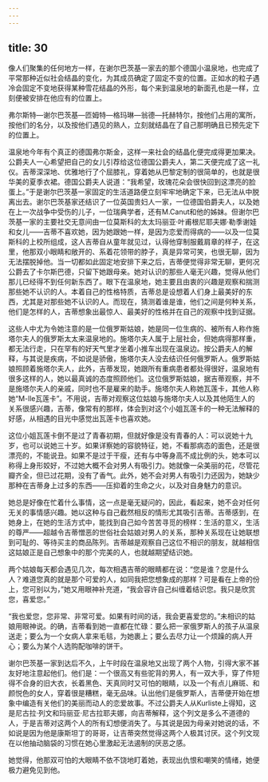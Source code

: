 ```yaml
---
---
---
```

title: 30
---




像人们聚集的任何地方一样，在谢尔巴茨基一家去的那个德国小温泉地，也完成了平常那种近似社会结晶的变化，为其成员确定了固定不变的位置。正如水的粒子遇冷会固定不变地获得某种雪花结晶的外形，每个来到温泉地的新面孔也是一样，立刻便被安排在他应有的位置上。

弗尔斯特—谢尔巴茨基—匝姆特—格玛琳—翁德—托赫特尔，按他们占用的寓所，按他们的名分，以及按他们遇见的熟人，立刻就结晶在了自己那明确且已预先定下的位置上。

温泉地今年有个真正的德国弗尔斯金，这样一来社会的结晶化便完成得更加果决。公爵夫人一心希望把自己的女儿引荐给这位德国公爵夫人，第二天便完成了这一礼仪。吉蒂深深地、优雅地行了个屈膝礼，穿着她从巴黎定制的很简单的，也就是很华美的夏季衣裙。德国公爵夫人说道：“我希望，玫瑰花朵会很快回到这漂亮的脸蛋上。”于是谢尔巴茨基一家固定的生活道路便立刻牢牢地确定下来，已无法从中脱离出去。谢尔巴茨基家还结识了一位英国贵妇人一家，一位德国伯爵夫人，以及她在上一次战争中受伤的儿子，一位瑞典学者，还有M.Canut和他的姊妹。但谢尔巴茨基一家的主要社交无意间由一位莫斯科的太太玛丽亚·叶甫根尼耶夫娜·勒季谢娃和女儿——吉蒂不喜欢她，因为她跟她一样，是因为恋爱而得病的——以及一位莫斯科的上校所组成，这人吉蒂自从童年就见过，认得他穿制服戴肩章的样子，在这里，他那双小眼睛和敞开的、系着花领带的脖子，真是异常可笑，也很无聊，因为无法摆脱掉他。当一切都如此固定地安排下来之后，吉蒂便觉得非常无聊，更何况公爵去了卡尔斯巴德，只留下她跟母亲。她对认识的那些人毫无兴趣，觉得从他们那儿已经得不到任何新东西了。眼下在温泉地，她主要且由衷的兴趣是观察和揣测那些她不认识的人。本着自己的性格特质，吉蒂总是设想着人们身上最美好的东西，尤其是对那些她不认识的人。而现在，猜测着谁是谁，他们之间是何种关系，他们是怎样的人，吉蒂想象出最惊人、最美好的性格并在自己的观察中找到证据。

这些人中尤为令她注意的是一位俄罗斯姑娘，她是同一位生病的、被所有人称作施塔尔夫人的俄罗斯太太来温泉地的。施塔尔夫人属于上层社会，但她病得那样重，都无法行走，只在罕有的好天气里才坐着小推车出现在温泉边。按公爵夫人的解释，与其说是疾病，不如说是骄傲，施塔尔夫人没去结识任何俄罗斯人。俄罗斯姑娘照顾着施塔尔夫人，此外，吉蒂发现，她跟所有重病患者都处得很好，温泉地有很多这样的人，她以最真诚的态度照顾他们。这位俄罗斯姑娘，据吉蒂观察，并不是施塔尔夫人的亲戚，同时也不是雇来的助手。施塔尔夫人称她瓦莲卡，其他人称她“M-lle瓦莲卡”。不用说，吉蒂对观察这位姑娘与施塔尔夫人以及其他陌生人的关系很感兴趣，吉蒂，像常有的那样，体会到对这个小姐瓦莲卡的一种无法解释的好感，从相遇的目光中感觉出瓦莲卡也喜欢她。

这位小姐瓦莲卡倒不是过了青春初期，但就好像是没有青春的人：可以说她十九岁，也可以说她三十岁。如果详察她的容貌特征，她，不看那病态的面色，还是很漂亮的，不能说丑。如果不是过于干瘦，还有与中等身高不成比例的头，她本可以称得上身形姣好，不过她大概不会对男人有吸引力。她就像一朵美丽的花，尽管花瓣齐全，但已过花期，没有了香气。此外，她不会对男人有吸引力还因为，她缺少那种在吉蒂身上过多的东西——压抑着的生命之火，以及对自身魅力的意识。

她总是好像在忙着什么事情，这一点是毫无疑问的，因此，看起来，她不会对任何无关的事情感兴趣。她以这种与自己截然相反的情形尤其吸引吉蒂。吉蒂感到，在她身上，在她的生活方式中，能找到自己如今苦苦寻觅的榜样：生活的意义，生活的尊严——超越令吉蒂憎恶的世俗社会姑娘对男人的关系，那种关系现在让她联想到可耻的、等待买主的商品陈列。吉蒂越是观察自己这位不相识的朋友，就越相信这姑娘正是自己想象中的那个完美的人，也就越期望结识她。

两个姑娘每天都会遇见几次，每次相遇吉蒂的眼睛都在说：“您是谁？您是什么人？难道您真的就是那个可爱的人，如同我把您想象成的那样？可是看在上帝的份上，您可别以为，”她又用眼神补充道，“我会容许自己纠缠着结识您。我只是欣赏您，喜爱您。”

“我也爱您，您非常、非常可爱。如果有时间的话，我会更喜爱您的。”未相识的姑娘用眼神说。的确，吉蒂看到她一直都在忙碌：要么把一家俄罗斯人的孩子从温泉送走；要么为一个女病人拿来毛毯，为她裹上；要么去尽力让一个烦躁的病人开心；要么为某个人选购配咖啡的饼干。

谢尔巴茨基一家到达后不久，上午时段在温泉地又出现了两个人物，引得大家不甚友好地注意起他们。他们是：一个很高又有些驼背的男人，有一双大手，穿了件短得不合身的旧大衣，长着黑色、天真同时又可怕的眼睛，以及一个有点儿麻斑、和颜悦色的女人，穿着很是糟糕，毫无品味。认出他们是俄罗斯人，吉蒂便开始在想象中编造有关他们的美丽而动人的恋爱故事。不过公爵夫人从Kurliste上得知，这是尼古拉·列文和玛丽亚·尼古拉耶夫娜，向吉蒂解释，这个列文是多么不道德的人，于是吉蒂对这两个人的所有幻想便消失了。与其说是因为母亲对她说的话，不如说是因为他是康斯坦丁的哥哥，让吉蒂突然觉得这两个人极其讨厌。这个列文现在以他抽动脑袋的习惯在她心里激起无法遏制的厌恶之感。

她觉得，他那双可怕的大眼睛不依不饶地盯着她，表现出仇恨和嘲笑的情绪，她便极力避免见到他。